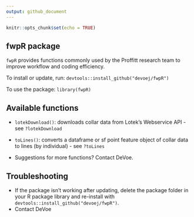 ```yaml
---
output: github_document
---
```


<!-- README.md is generated from README.Rmd. Please edit that file -->

```r
knitr::opts_chunk$set(echo = TRUE)
```

## fwpR package
`fwpR` provides functions commonly used by the Proffitt research team to improve workflow and coding efficiency.

To install or update, run:
`devtools::install_github("devoej/fwpR")`

To use the package:
`library(fwpR)`

## Available functions
- `lotekDownload()`: downloads collar data from Lotek's Webservice API - see `?lotekDownload`
- `toLines()`: converts a dataframe or sf point feature object of collar data to lines (by individual) - see `?toLines`

- Suggestions for more functions? Contact DeVoe.

## Troubleshooting
- If the package isn't working after updating, delete the package folder in your R package library and re-install with `devtools::install_github("devoej/fwpR")`.
- Contact DeVoe
